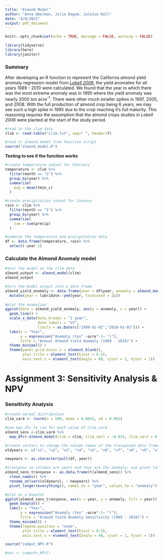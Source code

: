 ```yaml
---
title: "Almond Model"
author: "Anna Abelman, Julia Dagum, Jaleise Hall"
date: "4/8/2021"
output: pdf_document
---
```


```r
knitr::opts_chunk$set(echo = TRUE, message = FALSE, warning = FALSE)

library(tidyverse)
library(here)
library(janitor)
```

### Summary

After developing an R function to represent the California almond yield anomaly regression model from [*Lobell 2006*](https://gauchospace.ucsb.edu/courses/mod/resource/view.php?id=6782707), the yield anomalies for all years 1989 - 2010 were calculated. We found that the year in which there was the most extreme anomaly was in 1995 where the yield anomaly was nearly 2000 ton acre^-1^. There were other much smaller spikes in 1997, 2005, and 2008. With the full production of almond crop being 6 years, we may see such a high spike in 1995 due to the crop reaching it's full maturity. This reasoning requires the assumption that the almond crops studies in *Lobell 2006* were planted at the start of the study period.


```r
#read in the clim data
clim <- read.table("clim.txt", sep=" ", header=T)

#read in almond model from function script
source("almond_model.R")
```

**Testing to see if the function works**
```r
#create temperature subset for February
temperature <- clim %>%
  filter(month == "2") %>%
  group_by(year) %>%
  summarize(
    avg = mean(tmin_c)
  )

#create precipitation subset for January
rain <- clim %>%
  filter(month == "1") %>%
  group_by(year) %>%
  summarize(
    sum = sum(precip)
  )

#combine the temperature and precipitation data
df <- data.frame(temperature, rain) %>%
  select(-year.1)
```

### Calculate the Almond Anomaly model
```r
#test the model on the clim data
almond_output <- almond_model(clim)
almond_output
```

```r

#turn the model output into a data frame
almond_yield_anomaly <- data.frame(year = df$year, anomaly = almond_model(clim)) %>% 
  mutate(year = lubridate::ymd(year, truncated = 2L))
  
#plot the anomalies
ggplot(data = almond_yield_anomaly, aes(y = anomaly, x = year)) +
  geom_line() +
  scale_x_date(date_breaks = "1 year",
               date_labels = "%Y",
               limits = as.Date(c("1989-01-01","2010-01-01"))) +
  labs(x = "Year",
       y = expression("Anomaly (ton" ~acre^-1~ ")"),
       title = "Annual Almond Yield Anomaly (1989 - 2010)") +
  theme_minimal() +
  theme(panel.grid.minor.x = element_blank(), 
        plot.title = element_text(hjust = 0.5),
        axis.text.x = element_text(angle = 60, vjust = 1, hjust = 1))
```

# Assignment 3: Sensitivity Analysis & NPV

### Sensitivity Analysis

```r

#create normal distribution 
clim_var4 <- rnorm(n = 500, mean = 0.0043, sd = 0.001)

#use map_dfc to run for each value of clim_var4
almond_sens <-clim_var4 %>% 
  map_dfc(~almond_model(clim = clim, clim_var1 = -0.015, clim_var2 = 0.0046, clim_var3 = 0.07, clim_var4 = .x, intercept = 0.28))

#create vectors to change the column names of the transposed data frame
oldyears <- c("v1", "v2", "v3", "v4", "v5", "v6", "v7", "v8", "v9", "v10", "v11", "v12", "v13", "v14", "v15", "v16", "v17", "v18", "v19", "v20", "v21", "v22")

newyears <- as.character(pull(df, year))

#transpose so columns are years and rows are the anomaly; use pivot longer to get one column for the anomaly and one column for the corresponding year
almond_sens_transpose <- as.data.frame(t(almond_sens)) %>%
  clean_names() %>% 
  rename_at(vars(oldyears), ~ newyears) %>% 
  pivot_longer(everything(), names_to = "year", values_to = "anomaly")

#plot as a boxplot
ggplot(almond_sens_transpose, aes(x = year, y = anomaly, fill = year)) +
  geom_boxplot() +
  labs(x = "Year",
       y = expression("Anomaly (ton" ~acre^-1~ ")"),
       title = "Almond Yield Anomaly Sensitivity (1989 - 2010)") +
  theme_minimal() +
  theme(legend.position = "none", 
        plot.title = element_text(hjust = 0.5),
        axis.text.x = element_text(angle = 60, vjust = 1, hjust = 1))

```

```r
source("comput_NPV.R")

#npv <- compute_NPV()

```





